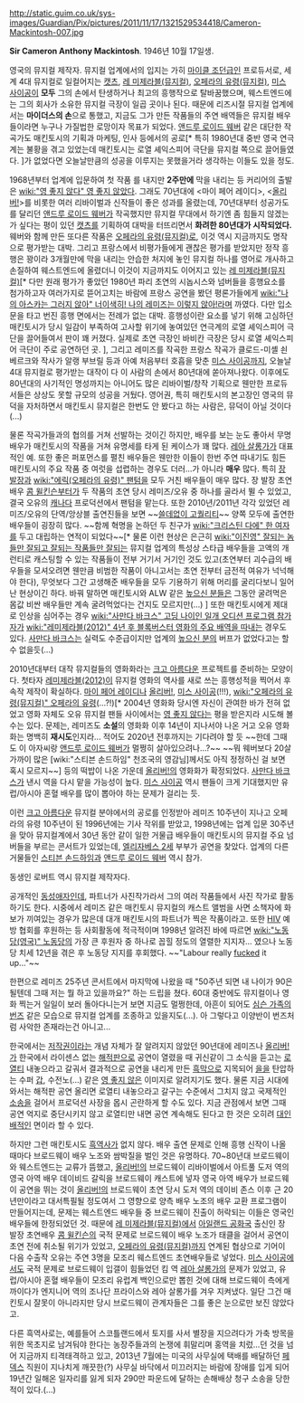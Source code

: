 http://static.guim.co.uk/sys-images/Guardian/Pix/pictures/2011/11/17/1321529534418/Cameron-Mackintosh-007.jpg

'''Sir Cameron Anthony Mackintosh'''. 1946년 10월 17일생.

영국의 뮤지컬 제작자. 뮤지컬 업계에서의 입지는 가히 [[마이클 조던]]급인 프로듀서로, 세계 4대 뮤지컬로 일컬어지는 [[캣츠]], [[레 미제라블(뮤지컬)]], [[오페라의 유령(뮤지컬)]], [[미스 사이공]]이 '''모두''' 그의 손에서 탄생하거나 최고의 흥행작으로 탈바꿈했으며, 웨스트엔드에는 그의 회사가 소유한 뮤지컬 극장이 일곱 곳이나 된다. 때문에 리즈시절 뮤지컬 업계에서는 '''마이더스의 손'''으로 통했고, 지금도 그가 만든 작품들의 주연 배역들은 뮤지컬 배우들이라면 누구나 가질법한 로망이자 목표가 되었다. [[앤드루 로이드 웨버]] 같은 대단한 작곡가도 매킨토시의 기획과 마케팅, 인사 등에서의 공로[* 특히 1980년대 중반 영국 연극계는 불황을 겪고 있었는데 매킨토시는 로열 셰익스피어 극단을 뮤지컬 쪽으로 끌어들였다. ]가 없었다면 오늘날만큼의 성공을 이루지는 못했을거라 생각하는 이들도 있을 정도.

1968년부터 업계에 입문하여 첫 작품 <Anything Goes>를 내지만 '''2주만에''' 막을 내리는 등 커리어의 출발은 [[wiki:"영 좋지 않다" 영 좋지 않았다]]. 그래도 70년대에 <마이 페어 레이디>, <[[올리버!]]>를 비롯한 여러 리바이벌과 신작들이 좋은 성과를 올렸는데, 70년대부터 성공가도를 달리던 [[앤드루 로이드 웨버]]가 작곡했지만 뮤지컬 무대에서 하기엔 좀 힘들지 않겠는가 싶다는 평이 있던 [[캣츠]]를 기획하여 대박을 터뜨리면서 '''화려한 80년대가 시작되었다.''' 웨버와 함께 만든 또다른 작품은 [[오페라의 유령(뮤지컬)]]로, 이것 역시 지금까지도 명작으로 평가받는 대박. 그리고 프랑스에서 비평가들에게 괜찮은 평가를 받았지만 정작 흥행은 꽝이라 3개월만에 막을 내리는 안습한 처지에 놓인 뮤지컬 하나를 영어로 개사하고 손질하여 웨스트엔드에 올렸더니 이것이 지금까지도 이어지고 있는 [[레 미제라블(뮤지컬)]][* 다만 원래 평가가 좋았던 1980년 파리 초연의 시놉시스와 넘버들을 흥행요소를 첨가하고자 여러가지로 뜯어고치는 바람에 프랑스 공연을 봤던 평론가들에게 [[wiki:"나의 아스카는 그러지 않아" 너이색히! 나의 레미즈는 이렇지 않아!]]라며 까였다. 다만 입소문을 타고 번진 흥행 면에서는 전례가 없는 대박. 흥행성이란 요소를 넣기 위해 고심하던 매킨토시가 당시 일감이 부족하여 고사할 위기에 놓여있던 연극계의 로열 셰익스피어 극단을 끌어들여서 판이 꽤 커졌다. 실제로 초연 극장인 바비칸 극장은 당시 로열 셰익스피어 극단이 주로 공연하던 곳. ], 그리고 레미즈를 작곡한 프랑스 작곡가 클로드-미셸 쇤베르크와 작사가 알랭 부브릴 등과 아예 처음부터 호흡을 맞춘 [[미스 사이공]]까지, 오늘날 4대 뮤지컬로 평가받는 대작이 다 이 사람의 손에서 80년대에 쏟아져나왔다. 이후에도 80년대의 사기적인 명성까지는 아니어도 많은 리바이벌/창작 기획으로 웬만한 프로듀서들은 상상도 못할 규모의 성공을 거뒀다. 영어권, 특히 매킨토시의 본고장인 영국의 뮤덕을 자처하면서 매킨토시 뮤지컬은 한번도 안 봤다고 하는 사람은, 뮤덕이 아닐 것이다(...)

물론 작곡가들과의 협의를 거쳐 선발하는 것이긴 하지만, 배우를 보는 눈도 좋아서 무명배우가 매킨토시의 작품을 거쳐 유명세를 타게 된 케이스가 꽤 많다. [[레아 살롱가]]가 대표적인 예. 또한 좋은 퍼포먼스를 펼친 배우들은 웬만한 이들이 한번 주연 따내기도 힘든 매킨토시의 주요 작품 중 여럿을 섭렵하는 경우도 더러...가 아니라 '''매우''' 많다. 특히 [[장 발장]]과 [[wiki:"에릭(오페라의 유령)" 팬텀]]을 모두 거친 배우들이 매우 많다. 장 발장 초연배우 [[콤 윌킨슨]]부터가 두 작품의 초연 당시 레미즈/오유 중 하나를 골라서 뛸 수 있었고, 결국 오유의 [[캐나다]] 프로덕션에서 팬텀을 맡는다. 또한 2010년/2011년 각각 있었던 레미즈/오유의 단역/앙상블 출연진들을 보면 ~~[[쓸데없이 고퀄리티]]~~ 양쪽 모두에 출연한 배우들이 굉장히 많다. ~~함께 혁명을 논하던 두 친구가 [[wiki:"크리스틴 다에" 한 여자]]를 두고 대립하는 연적이 되었다~~[* 물론 이런 현상은 은근히 [[wiki:"이진영" 잘되는 놈들만 잘되고 잘되는 작품들만 잘되는]] 뮤지컬 업계의 특성상 스타급 배우들을 고액의 개런티로 캐스팅할 수 있는 작품들이 전부 거기서 거기인 것도 있고(초연부터 괴수급의 배우들을 모셔오려면 웬만큼 비범한 작품이 아니고서는 초연 전부터 금전적 여유가 넉넉해야 한다), 무엇보다 그간 고생해준 배우들을 모두 기용하기 위해 머리를 굴리다보니 일어난 현상이긴 하다. 바꿔 말하면 매킨토시와 ALW 같은 [[높으신 분들]]은 그동안 굴려먹은 몸값 비싼 배우들만 계속 굴려먹었다는 건지도 모르지만(...) ] 또한 매킨토시에게 제대로 인상을 심어주는 경우 [[wiki:"사만다 바크스" 고딩 나이인 일개 오디션 프로그램 참가자]]가 [[wiki:"레미제라블(2012)" 4년 후 블록버스터 영화의 주요 배역을 따내는]] 경우도 있다. [[사만다 바크스]]는 실력도 수준급이지만 업계의 [[높으신 분]]의 버프가 없었다고는 할 수 없을듯(...)

2010년대부터 대작 뮤지컬들의 영화화라는 [[크고 아름다운]] 프로젝트를 준비하는 모양이다. 첫타자 [[레미제라블(2012)]]이 뮤지컬 영화의 역사를 새로 쓰는 흥행성적을 찍어서 후속작 제작이 확실하다. [[마이 페어 레이디]]나 [[올리버!]], [[미스 사이공]](!!!), [[wiki:"오페라의 유령(뮤지컬)" 오페라의 유령]](...?!)[* 2004년 영화화 당시엔 자신이 관여한 바가 전혀 없었고 영화 자체도 오유 뮤지컬 팬들 사이에서는 [[영 좋지 않다]]는 평을 받은지라 시도해 볼수는 있다. 문제는, 레미즈도 '''소설'''의 영화화 이후 14년이 지나서야 나온 거고 오유 영화화는 명백히 '''재시도'''인지라... 적어도 2020년 전후까지는 기다려야 할 듯 ~~한데 그때도 이 아자씨랑 [[앤드루 로이드 웨버]]가 멀쩡히 살아있으려나...?~~ ~~뭐 웨버보다 20살 가까이 많은 [wiki:"스티븐 손드하임" 천조국의 영감님]께서도 아직 정정하신 걸 보면 혹시 모르지~~] 등의 떡밥이 나온 가운데 [[올리버!]]의 영화화가 확정되었다. [[사만다 바크스]]가 낸시 역을 다시 맡을 가능성이 높다. [[미스 사이공]] 역시 팬들이 크게 기대했지만 유럽/아시아 혼혈 배우를 많이 뽑아야 하는 문제가 걸리는 듯.

이런 [[크고 아름다운]] 뮤지컬 분야에서의 공로를 인정받아 레미즈 10주년이 지나고 오페라의 유령 10주년이 된 1996년에는 기사 작위를 받았고, 1998년에는 업계 입문 30주년을 맞아 뮤지컬계에서 30년 동안 같이 일한 거물급 배우들이 매킨토시의 뮤지컬 주요 넘버들을 부르는 콘서트가 있었는데, [[엘리자베스 2세]] 부부가 공연을 찾았다. 업계의 다른 거물들인 [[스티븐 손드하임]]과 [[앤드루 로이드 웨버]] 역시 참가.

동생인 로버트 역시 뮤지컬 제작자다.

공개적인 [[동성애자]]인데, 파트너가 사진작가라서 그의 여러 작품들에서 사진 작가로 활동하기도 한다. 시중에서 레미즈 같은 매킨토시 뮤지컬의 캐스트 앨범을 사면 소책자에 화보가 끼여있는 경우가 많은데 대개 매킨토시의 파트너가 찍은 작품이라고. 또한 [[HIV]] 예방 협회를 후원하는 등 사회활동에 적극적이며 1998년 알려진 바에 따르면 [[wiki:"노동당(영국)" 노동당]]의 가장 큰 후원자 중 하나로 꼽힐 정도의 열렬한 지지자... 였으나 노동당 치세 12년을 겪은 후 노동당 지지를 후회했다. ~~"Labour really [[fuck]]ed it up..."~~

한편으로 레미즈 25주년 콘서트에서 마지막에 나왔을 때 "50주년 되면 내 나이가 90은 될텐데 그때 저는 뭘 하고 있을까요?" 하는 드립을 쳤다. 60대 중반에도 뮤지컬이나 영화 찍는거 일일이 보러 돌아다니는거 보면 지금도 멀쩡한데, 아흔이 되어도 [[심슨 가족]]의 [[번즈]] 같은 모습으로 뮤지컬 업계를 조종하고 있을지도(...). 아 그렇다고 이양반이 번즈처럼 사악한 존재라는건 아니고...

한국에서는 [[저작권]]이라는 개념 자체가 잘 알려지지 않았던 90년대에 레미즈나 [[올리버!]]가 한국에서 라이센스 없는 [[해적판]]으로 공연이 열렸을 때 귀신같이 그 소식을 듣고는 [[로열티]] 내놓으라고 갈궈서 결과적으로 공연을 내리게 만든 [[흑막]]으로 지목되어 [[을]]을 탄압하는 수퍼 [[갑]], 수전노(...) 같은 [[영 좋지 않은]] 이미지로 알려지기도 했다. 물론 지금 시대에 와서는 해적판 공연 올리면 로열티 내놓으라고 갈구는 수준에서 그치지 않고 국제적인 [[소송]]을 걸어서 프로덕션 사장을 몹시 곤란하게 할 수도 있다. 지금 관점에서 보면 그때 공연 억지로 중단시키지 않고 로열티만 내면 공연 계속해도 된다고 한 것은 오히려 [[대인배]]적인 면이라 할 수 있다.

하지만 그런 매킨토시도 [[흑역사]]가 없지 않다. 배우 출연 문제로 인해 흥행 신작이 나올 때마다 브로드웨이 배우 노조와 쌈박질을 벌인 것은 유명하다. 70~80년대 브로드웨이와 웨스트엔드는 교류가 뜸했고, [[올리버!]]의 브로드웨이 리바이벌에서 아트풀 도저 역의 영국 아역 배우 데이비드 갈릭을 브로드웨이 캐스트에 넣자 영국 아역 배우가 브로드웨이 공연을 뛰는 것이 [[올리버!]]의 브로드웨이 초연 당시 도저 역의 데이비 존스 이후 근 20년만이라고 대서특필될 정도여서 그 영향으로 양측 배우 노조의 배우 교환 프로그램이 만들어지는데, 문제는 웨스트엔드 배우들 중 브로드웨이 진출이 허락되는 이들은 영국인 배우들에 한정되었던 것. 때문에 [[레 미제라블(뮤지컬)]]에서 [[아일랜드 공화국]] 출신인 장 발장 초연배우 [[콤 윌킨슨]]의 국적 문제로 브로드웨이 배우 노조가 태클을 걸어서 공연이 초연 전에 취소될 위기가 있었고, [[오페라의 유령(뮤지컬)]]까지 연계된 협상으로 기어이 다음 수출작 오유는 주연 3명을 모조리 웨스트엔드 초연배우들로 넣었다. [[미스 사이공]]에서도 국적 문제로 브로드웨이 입갤이 힘들었던 킴 역 [[레아 살롱가]]의 문제가 있었고, 유럽/아시아 혼혈 배우들이 모조리 유럽계 백인으로만 뽑힌 것에 대해 브로드웨이 측에게 까이다가 엔지니어 역의 조나단 프라이스와 레아 살롱가를 겨우 지켜냈다. 일단 그건 매킨토시 잘못이 아니라지만 당시 브로드웨이 관계자들은 그를 좋은 눈으로만 보진 않았다고.

다른 흑역사로는, 예를들어 스코틀랜드에서 토지를 사서 별장을 지으려다가 가축 방목을 위한 목초지로 남겨둬야 한다는 농장주들과의 논쟁에 휘말리며 홍역을 치렀...던 것을 넘어 지금까지 티격태격하고 있고, 2013년 7월에는 미국의 사무실에 택배를 배달하던 [[페덱스]] 직원이 지나치게 깨끗한(?) 사무실 바닥에서 미끄러지는 바람에 장애를 입게 되어 19년간 일해온 일자리를 잃게 되자 290만 파운드에 달하는 손해배상 청구 소송을 당한 적이 있다.(...)
